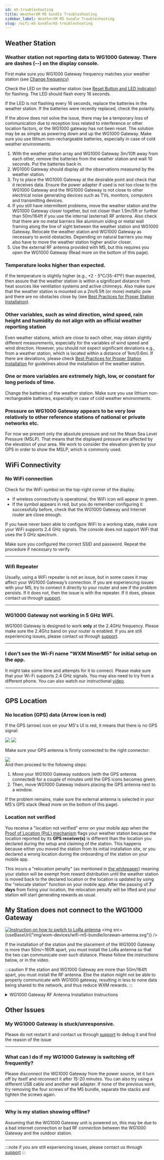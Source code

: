 ```yaml
---
id: m5-troubleshooting
title: WeatherXM M5 bundle Troubleshooting
sidebar_label: WeatherXM M5 bundle Troubleshooting
slug: /wifi-m5-bundle/m5-troubleshooting
---
```



## Weather Station

### Weather station not reporting data to WG1000 Gateway. There are dashes (--) on the display console.

First make sure you WG1000 Gateway frequency matches your weather station (see [Change frequency](/wxm-devices/wifi-m5-bundle/m5-connect-and-claim#change-frequency-optional))

Check the LED on the weather station (see [Reset Button and LED Indicator](/wxm-devices/wifi-m5-bundle/assemble-m5#outdoor-weather-station)) for flashing.
The LED should flash every 16 seconds.

If the LED is not flashing every 16 seconds, replace the batteries in the weather station.
If the batteries were recently replaced, check the polarity.

If the above does not solve the issue, there may be a temporary loss of communication due to reception loss related to interference or other location factors, or the WG1000 gateway has not been reset.
The solution may be as simple as powering down and up the WG1000 Gateway. Make sure you use lithium non-rechargeable batteries, especially in case of cold weather environments.

1. With the weather station array and WG1000 Gateway 3m/10ft away from each other,
   remove the batteries from the weather station and wait 10 seconds. Put the batteries back in.
1. WG1000 Gateway should display all the observations measured by the weather station.
1. Try to place the WG1000 Gateway at the desirable point and check that it receives data.
   Ensure the power adapter if used is not too close to the WG1000 Gateway and the WG1000 Gateway is not close to other electrical noise generating devices
   such as TVs, monitors, computers and transmitting devices.
1. If you still have intermittent problems, move the weather station and the WG1000 Gateway closer together,
   but not closer than 1.5m/5ft or further than 50m/164ft if you use the internal (external) RF antenna.
   Also check that there are no metal barriers like aluminum siding
   or metal wall framing along the line of sight between the weather station and WG1000 Gateway.
   Relocate the weather station and WG1000 Gateway as necessary to avoid obstacles.
   Depending on natural barriers you may also have to move the weather station higher and/or closer.
1. Use the external RF antenna provided with M5, but this requires you open the WG1000 Gateway (Read more on the bottom of this page).

### Temperature looks higher than expected.

If the temperature is slightly higher (e.g., +2 - 5°C/35-41°F) than expected,
then assure that the weather station is within a significant distance from heat sources
like ventilation systems and active chimneys.
Also make sure that the weather station is mounted on a 2m/6.5ft (or more) metallic pole and there are no obstacles close by (see [Best Practices for Proper Station Installation](/wxm-devices/wifi-m5-bundle/install-weather-station#best-practices-for-proper-station-installation)).

### Other variables, such as wind direction, wind speed, rain height and humidity do not align with an official weather reporting station

Even weather stations, which are close to each other, may obtain slightly different measurements,
especially for the variables of wind speed and wind direction. However, you should not expect significant deviations
e.g., from a weather station, which is located within a distance of 1km/0.6mi.
If there are deviations, please check [Best Practices for Proper Station Installation](/wxm-devices/wifi-m5-bundle/install-weather-station#best-practices-for-proper-station-installation) for guidelines about the installation of the weather station.

### One or more variables are extremely high, low, or constant for long periods of time.


Change the batteries of the weather station. Make sure you use lithium non-rechargeable batteries, especially in case of cold weather environments.

### Pressure on WG1000 Gateway appears to be very low relatively to other reference stations of national or private networks etc. 

For now we present only the absolute pressure and not the Mean Sea Level Pressure (MSLP). That means that the displayed pressure are affected by the elevation of your area. We work to consider the elevation given by your GPS in order to show the MSLP, which is commonly used.


## WiFi  Connectivity

### No WiFi  connection

Check for the WiFi  symbol on the top-right corner of the display.

- If wireless connectivity is operational, the WiFi  icon will appear in green.
- If the symbol appears in red, but you do remember configuring it successfully before, check that the WG1000 Gateway and Internet router are close enough.

If you have never been able to configure WiFi  to a working state, make sure your WiFi  supports 2.4 GHz signals. The console does not support WiFi that uses the 5 GHz spectrum.

Make sure you configured the correct SSID and password. Repeat the procedure if necessary to verify.

 <hr />

### Wifi Repeater
Usually, using a WiFi repeater is not an issue, but in some cases it may affect your WG1000 Gateway’s connection. If you are experiencing issues with your M5, try to connect it directly to your router and see if the problem persists. If it does not, 
then the issue is with the repeater. If it does, please contact us through [support](https://support.weatherxm.com).

 <hr />

### WG1000 Gateway not working in 5 GHz WiFi.
WG1000 Gateway is designed to work **only** at the 2.4GHz frequency. Please make sure the 2.4Ghz band on your router is enabled. If you are still experiencing issues, please contact us through [support](https://support.weatherxm.com).

<hr />

### I don't see the Wi-Fi name "WXM MinerM5" for initial setup on the app.

It might take some time and attempts for it to connect. Please make sure that your Wi-Fi supports 2.4 GHz signals. You may also need to try from a different phone. You can also watch our instructional [video](https://www.youtube.com/watch?v=sUJEwuFq1CE).

<hr />

## GPS Location

### No location (GPS) data (Arrow icon is red)
If the GPS (arrow) icon on your M5's UI is red, it means that there is no GPS signal:
<div class="explanation">
<Tabs groupId="wg1000_ui">
  <TabItem value="wg1000_ui_new" label="UI versions > 0.10.0">
    <img src={useBaseUrl("img/wxm-devices/wifi-m5-bundle/m5-no-gps-signal-new.png")} />
  </TabItem>
  <TabItem value="wg1000_ui_old" label="Older UI versions">
    <img src={useBaseUrl("img/wxm-devices/wifi-m5-bundle/m5-no-gps-signal.png")} />
  </TabItem>
</Tabs>
</div>

Make sure your GPS antenna is firmly connected to the right connector:
<div class="explanation">
<img src={useBaseUrl("img/wxm-devices//wifi-m5-bundle/gps.png")} />
</div>
And then proceed to the following steps:

1. Move your WG1000 Gateway outdoors (with the GPS antenna connected)
   for a couple of minutes until the GPS icons becomes green.
1. Then, move WG1000 Gateway indoors placing the GPS antenna next to a window.

If the problem remains, make sure the external antenna is selected in your M5's GPS stack (Read more on the bottom of this page).

### Location not verified
You receive a "location not verified" error on your mobile app when the [Proof of Location (PoL) mechanism](/project/proof-of-location) flags your weather station because the location reported by its **GPS receiver(s)** is different than the location you declared during the setup and claiming of the station. This happens because either you moved the station from its initial installation site, or you declared a wrong location during the onboarding of the station on your mobile app.

This incurs a "relocation penalty" (as mentioned in [the whitepaper](http://weatherxm.com/whitepaper)) meaning your station will be exempt from reward distribution until the weather station is moved back to the declared location or the location is updated by using the "relocate station" function on your mobile app. After the passing of **7 days** from fixing your location, the relocation penalty will be lifted and your station will start generating rewards as usual.


## My Station does not connect to the WG1000 Gateway

<div class="explanation vertical">

   [![Instruction on how to switch to LoRa antenna](/img/wxm-devices/wifi-m5-bundle/video-LoRaWan.png)](https://www.youtube.com/watch?v=FP4rT3FTz0M&)
   <img src={useBaseUrl("img/wxm-devices/wifi-m5-bundle/lorawan-antenna.svg")} />
</div>
<p>
If the installation of the station and the placement of the WG1000 Gateway is more than 50m/~160ft apart, you must install the LoRa antenna so that the two can communicate over such distance.
Please follow the instructions below, or in the video.
</p>

:::caution
If the station and WG1000 Gateway are more than 50m/164ft apart, you must install the RF antenna. Else the station might not be able to properly communicate with WG1000 gateway, resulting in less to none data being shared to the network, and thus reduce WXM rewards.
:::

<details class="accordion">

<summary>WG1000 Gateway RF Antenna Installation Instructions</summary>


#### WG1000 Gateway Antenna Troubleshooting

WG1000 Gateway is equipped with two antennas, the GPS and the RF. The GPS antenna is used to determine the location (coordinates) and altitude of the weather station,
while the RF antenna is responsible for the communication between the WG1000 Gateway and the weather station.

On the left side of the WG1000 Gateway you may notice that there are two different caps, a grey for GPS and a blue for RF (labeled as "LoRa" in the cap).
Each of these caps contains a system relevant to the antennas mentioned above.

By default, the external GPS antenna and the internal RF antenna are connected, and there is no need to modify this.

The antenna plugs are VERY SENSITIVE so it is NOT recommended to switch cables unless there is a serious problem.

#### Switch external/internal GPS antenna

The WG1000 Gateway uses by default the external GPS antenna, which should be connected to the port on the grey GPS cap,
In case you desire to change the internal/external GPS antenna, follow the following steps:

1. Unscrew and remove the four screws behind the WG1000 Gateway.
1. Remove the first cap. You may use a flat-head screwdriver to separate the cap from the rest of the WG1000 Gateway.
1. You will notice two small cables, one coming from the port on the side and one coming from a small chip.
   Remove the cable, which is connected to a specific reception on the green board and connect the desired cable to the same reception.
1. Clasp the cap back and screw the device.
1. In case you changed to the external GPS antenna, connect the external antenna to the corresponding port on the side of the WG1000 Gateway.

#### Switch external/internal RF antenna

The WG1000 Gateway beta v1 uses by default the internal RF antenna.
In case you desire to change the internal/external RF antenna, follow the following steps:

1. Unscrew and remove the four screws behind the WG1000 Gateway.
1. Remove the first cap. You may use a flat-head screwdriver to separate the cap from the rest of the WG1000 Gateway.
1. Remove the grey GPS cap. Again you may use a flat-head screwdriver to separate the cap from the rest of the WG1000 Gateway.
1. You will notice two small cables, one coming from the port on the side and one coming from an edge of the green board.
   Remove the cable, which is connected to a specific reception on the green board and
   connect the desired cable to the same reception.
1. Clasp the caps and the cap back and screw the device.
1. In case you changed to external RF antenna, connect the external antenna to the corresponding port on the side of the WG1000 Gateway (LoRa cap).

##### Internal parts of the WG1000 Gateway

a. Bottom is the first cap you remove once the WG1000 Gateway is unscrewed.

b. The second cap in grey is the GPS

c. The third cap in blue is the RF Connection to the weather station

d. Top cap in white is the rest of WG1000 Gateway.

<div class="control">
   <img src={useBaseUrl("img/wxm-devices/wifi-m5-bundle/hardware-parts.svg")} />
</div>
</details>


## Other Issues



### My WG1000 Gateway is stuck/unresponsive.
  
Please do not restart it and contact us through [support](https://support.weatherxm.com) to debug it and find the reason of the issue

<hr />

### What can I do if my WG1000 Gateway is switching off frequently?

Please disconnect the WG1000 Gateway from the power source, let it turn off by itself and reconnect it after 15-20 minutes. You can also try using a different USB cable and another wall adapter. If none of the previous work, try removing the four screws of the M5 bundle, separate the stacks and tighten the screws again.

<hr />

### Why is my station showing offline?

Assuming that the WG1000 Gateway unit is powered on, this may be due to a bad internet connection or bad RF connection between the WG1000 Gateway and the outdoor station.  

<hr />

:::note
if you are still experiencing issues, please contact us through [support](https://support.weatherxm.com)
:::